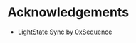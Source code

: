 # Acknowledgements

- [LightState Sync by 0xSequence](https://sequence.xyz/blog/sequence-wallet-light-state-sync-full-merkle-wallets)
